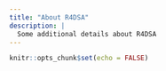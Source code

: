 ```yaml
---
title: "About R4DSA"
description: |
  Some additional details about R4DSA
---
```


```r
knitr::opts_chunk$set(echo = FALSE)
```
